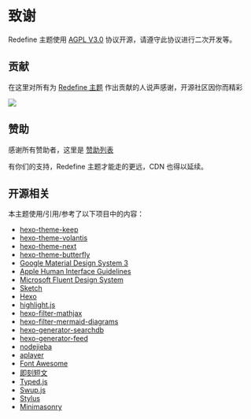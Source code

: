 # 致谢

Redefine 主题使用 [AGPL V3.0](https://github.com/EvanNotFound/hexo-theme-redefine/blob/main/LICENSE) 协议开源，请遵守此协议进行二次开发等。

## 贡献

在这里对所有为 [Redefine 主题](https://github.com/EvanNotFound/hexo-theme-redefine) 作出贡献的人说声感谢，开源社区因你而精彩

<a href="https://github.com/EvanNotFound/hexo-theme-redefine/graphs/contributors">
  <img src="https://contrib.rocks/image?repo=EvanNotFound/hexo-theme-redefine" />
</a>



## 赞助

感谢所有赞助者，这里是 [赞助列表](https://donate.ohevan.com)

有你们的支持，Redefine 主题才能走的更远，CDN 也得以延续。

## 开源相关

本主题使用/引用/参考了以下项目中的内容：

- [hexo-theme-keep](https://github.com/XPoet/hexo-theme-keep)
- [hexo-theme-volantis](https://github.com/volantis-x/hexo-theme-volantis)
- [hexo-theme-next](https://github.com/theme-next/hexo-theme-next)
- [hexo-theme-butterfly](https://github.com/jerryc127/hexo-theme-butterfly)
- [Google Material Design System 3](https://m3.material.io/)
- [Apple Human Interface Guidelines](https://developer.apple.com/design/human-interface-guidelines/)
- [Microsoft Fluent Design System](https://www.microsoft.com/design/fluent/#/)
- [Sketch](https://www.sketch.com/)
- [Hexo](https://hexo.io/)
- [highlight.js](https://highlightjs.org/)
- [hexo-filter-mathjax](https://github.com/next-theme/hexo-filter-mathjax)
- [hexo-filter-mermaid-diagrams](https://github.com/webappdevelp/hexo-filter-mermaid-diagrams)
- [hexo-generator-searchdb](https://github.com/theme-next/hexo-generator-searchdb)
- [hexo-generator-feed](https://github.com/hexojs/hexo-generator-feed)
- [nodejieba](https://github.com/yanyiwu/nodejieba)
- [aplayer](https://aplayer.js.org/)
- [Font Awesome](https://fontawesome.com/)
- [即刻短文](https://blog.zhheo.com/p/557c9e72.html)
- [Typed.js](https://github.com/mattboldt/typed.js/)
- [Swup.js](https://swup.js.org/)
- [Stylus](https://stylus-lang.com/)
- [Minimasonry](https://spope.github.io/MiniMasonry.js/)